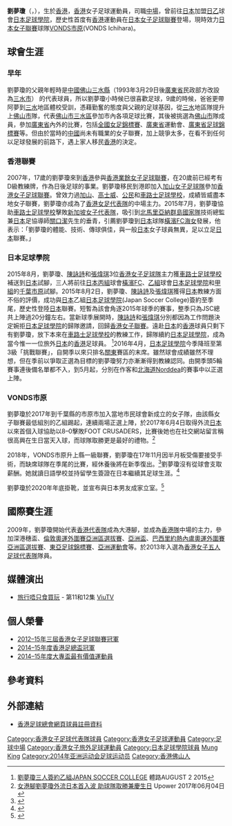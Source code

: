 {{Infobox football biography
| name            = 劉夢瓊 <br> Lau Mung King
| image           = 
| image_size      = 
| fullname        = 劉夢瓊
| nickname        = 阿夢
| birth_date      = {{birth date and age|1990|6|4}}
| birth_place     = {{HKG-1959}}
| height          = {{height|m=1.63}}
| position        =  [[中場|中場]]
| currentclub     = {{flagicon|JPN}} [[日本足球學院|日本足球學院]]
| clubnumber      = 16
| youthyears1     = 1999
| youthclubs1     = {{flagicon|CHN}} [[三水|三水]]
| youthyears2     = 2000–2006
| youthclubs2     = {{flagicon|CHN}} [[佛山市|佛山市]]
| years1 = 2007–2013
| clubs1 = {{flagicon|HKG}} [[加山足球隊|加山]]
| caps1  = 
| goals1 = 
| years2 = 2014
| clubs2 = {{flagicon|HKG}} [[高士威女子足球隊|高士威]]
| caps2  = 
| goals2 = 
| years3 = 2015
| clubs3 = {{flagicon|HKG}} [[公民足球隊|公民]]
| caps3  = 
| goals3 = 
| years4 = 2015
| clubs4 = {{flagicon|HKG}} [[車路士足球會|車路士足球學校]]
| caps4  = 
| goals4 = 
| years5 = 2015–2017
| clubs5 = {{flagicon|JPN}} [[日本足球學院|日本足球學院]]
| caps5  = 
| goals5 = 
| years6 = 2017–
| clubs6 = {{flagicon|JPN}} {{link-en|VONDS市原|Vonds Ichihara}}
| caps6  = 
| goals6 = 
| nationalyears1 = 2009–
| nationalteam1  = {{flagicon|HKG}} [[香港女子足球代表隊|香港]]
| nationalcaps1  = 
| nationalgoals1 = 
| nationalyears2 = 2013–
| nationalteam2  = {{flagicon|HKG}} [[香港五人制足球代表隊|香港女子五人足球隊]]
| nationalcaps2  = 
| nationalgoals2 = 
| pcupdate = 
| ntupdate = 
|}}
'''劉夢瓊'''（{{lang-en|'''Lau Mung King'''}}，{{bd|1990年|6月4日||}}），生於[[香港|香港]]，[[香港|香港]]女子足球運動員，司職[[中場|中場]]，曾前往[[日本|日本]]加盟[[日乙|日乙]]球會[[日本足球學院|日本足球學院]]，歷史性首度有[[香港|香港]]運動員在[[日本女子足球聯賽|日本女子足球聯賽]]登場，現時效力[[日本女子足球聯賽|日本女子聯賽]]球隊[[VONDS市原|VONDS市原]](VONDS Ichihara)。

==球會生涯==
===早年===
劉夢瓊的父親年輕時是[[中國|中國]][[佛山|佛山]][[三水县_(广东)|三水縣]]（1993年3月29日後[[廣東省|廣東省]]民政部方改設為[[三水市|三水市]]） 的代表球員，所以劉夢瓊小時候已很喜歡足球，9歲的時候，爸爸更帶阿夢到[[三水|三水]]地區體校受訓，憑藉勤奮的態度與父親的足球基因，從[[三水|三水]]地區隊提升上[[佛山市|佛山市]]隊，代表[[佛山市|佛山市]][[三水區|三水區]]參加市內各項足球比賽，其後被挑選為[[佛山市|佛山市]]隊成員，參加[[廣東省|廣東省]]內外的比賽，包括[[中國女子足球超霸杯|全國女足錦標賽]]、[[廣東省|廣東省]]運動會、[[省港盃|廣東省足球錦標賽]]等。但由於當時的[[中國|中國]]尚未有職業的女子聯賽，加上競爭太多，在看不到任何以足球發展的前路下，遇上家人移民[[香港|香港]]的決定。

===香港聯賽===
2007年，17歲的劉夢瓊來到[[香港|香港]]參與[[香港女子足球聯賽|香港業餘女子足球聯賽]]，在20歲前已經考有D級教練牌，作為日後足球的事業。劉夢瓊移民到港即加入[[加山足球隊|加山女子足球隊]]參加[[香港女子足球聯賽|香港女子足球聯賽]]。曾效力過[[加山足球隊|加山]]、[[高士威女子足球隊|高士威]]、[[公民足球隊|公民]]和[[車路士足球會|車路士足球學校]]，成績皆威盡本地女子聯賽，劉夢瓊亦成為了[[香港女子足球代表隊|香港女足代表隊]]的中場主力。2015年7月，劉夢瓊協助[[車路士足球會|車路士足球學校]]擊敗[[新加坡國家足球隊|新加坡女子代表隊]]，吸引到[[北馬里亞納群島足球代表隊|北馬里亞納群島國家隊]]技術總監兼[[日本|日本]]足協導師[[關口潔|關口潔]]先生的垂青，引薦劉夢瓊到[[日本|日本]]球隊[[橫濱FC海女|橫濱FC海女]]發展，他表示：「劉夢瓊的體能、技術、傳球俱佳，與一般[[日本|日本]]女子球員無異，足以立足[[日本|日本]]聯賽。」

===日本足球學院===	
2015年8月，劉夢瓊、[[陳詠詩|陳詠詩]]和[[張煒琪|張煒琪]]3位[[香港女子足球代表隊|香港女子足球隊]]主力獲[[車路士足球會|車路士足球學校]]補送到[[日本|日本]]試腳，三人將前往[[日本丙組職業足球聯賽|日本丙組]]球會[[橫濱FC|橫濱FC]]、[[日本乙組職業足球聯賽|乙組]]球會[[日本足球學院|日本足球學院]]和[[日本職業女子足球聯賽|甲組]]的[[千葉市原|千葉市原]]試腳。2015年8月2日，劉夢瓊、[[陳詠詩|陳詠詩]]及[[張煒琪|張煒琪]]獲得[[日本|日本]]教練方面不俗的評價，成功與[[日本|日本]]乙組[[日本足球學院|日本足球學院]](Japan Soccer College)簽約至季尾，歷史性登陸[[日本|日本]]聯賽。短暫為該會角逐2015年球季的賽事，整季只為JSC總共上陣過20分鐘左右。當新球季展開時，[[陳詠詩|陳詠詩]]和[[張煒琪|張煒琪]]分別都因為工作問題決定婉拒[[日本足球學院|日本足球學院]]的歸隊邀請，回歸[[香港女子足球聯賽|香港女子聯賽]]。遠赴[[日本|日本]]的[[香港|香港]]球員只剩下有劉夢瓊，放下本來在[[車路士足球會|車路士足球學校]]的教練工作，歸隊續約[[日本足球學院|日本足球學院]]，成為當今惟一一位旅外[[日本|日本]]的[[香港|香港]]足球員。 <ref>[http://sportsroad.hk/archives/85703 劉夢瓊三人簽約乙組JAPAN SOCCER COLLEGE] {{Wayback|url=http://sportsroad.hk/archives/85703 |date=20180724030500 }} 體路AUGUST 2 2015</ref>2016年4月，[[日本足球學院|日本足球學院]]今季降班至第3級「挑戰聯賽」，自開季以來只排名[[关东地方|關東]]賽區的末席。雖然球會成績雖然不理想，但在季前以爭取正選為目標的劉夢瓊努力亦漸漸得到教練認同。由開季頭5輪賽事連後備名單都不入，到5月起，分別在作客{{tsl|jp|常盤木学園高等学校|常盤木高}}和[[北海道Norddea|北海道Norddea]]的賽事中以正選上陣。

===VONDS市原===
劉夢瓊於2017年到千葉縣的市原市加入當地市民球會{{link-en|VONDS市原|Vonds Ichihara}}新成立的女子隊，由該縣女子聯賽最低組別的乙組踢起，連續兩場正選上陣，於2017年6月4日取得外流[[日本|日本]]以來首個入球協助{{link-en|VONDS市原|Vonds Ichihara}}以8–0擊敗FOOT CRUSADERS，比賽後她也在社交網站留言稱很高興在生日當天入球，而球隊取勝更是最好的禮物。<ref>[https://www.upower.com.hk/article/63066-%E5%A5%B3%E6%B8%AF%E8%85%B3%E5%8A%89%E5%A4%A2%E7%93%8A%E5%A4%96%E6%B5%81%E6%97%A5%E6%9C%AC%E9%A6%96%E5%85%A5%E6%B3%A2-%E5%8A%A9%E7%90%83%E9%9A%8A%E5%8F%96%E5%8B%9D%E5%85%BC%E6%85%B6%E7%94%9F%E6%97%A5 女港腳劉夢瓊外流日本首入波 助球隊取勝兼慶生日] Upower 2017年06月04日</ref> 

2018年，VONDS市原升上縣一級聯賽，劉夢瓊在17年11月因半月板受傷要接受手術，而缺席球隊在季尾的比賽，經休養後將在新季復出。<ref>{{cite news|url=https://www.upower.com.hk/article/186175-%E5%8A%89%E5%A4%A2%E7%93%8A%E6%97%85%E6%97%A5%E7%94%9F%E6%B6%AF%E8%BF%8E%E6%96%B0%E5%B8%A5-%E6%B8%85%E6%B0%B4%E5%BF%83%E8%B7%B3%E8%B6%B3%E6%A0%A1%E5%89%8D%E6%95%99%E7%B7%B4%E6%8E%8Cvonds%E5%B8%82|title=劉夢瓊旅日生涯迎新帥 清水心跳足校前教練掌VONDS市原女足|date=2018-04-21|author=馬菲爾|website=UPower|accessdate=2019年9月26日|archive-date=2019年9月26日|archive-url=https://web.archive.org/web/20190926042904/https://www.upower.com.hk/article/186175-%e5%8a%89%e5%a4%a2%e7%93%8a%e6%97%85%e6%97%a5%e7%94%9f%e6%b6%af%e8%bf%8e%e6%96%b0%e5%b8%a5-%e6%b8%85%e6%b0%b4%e5%bf%83%e8%b7%b3%e8%b6%b3%e6%a0%a1%e5%89%8d%e6%95%99%e7%b7%b4%e6%8e%8cvonds%e5%b8%82|dead-url=no}}</ref>劉夢瓊沒有從球會支取薪酬。她就讀日語學校並持留學生簽證在日本繼續其足球生涯。<ref>{{cite news|url=https://www.hk01.com/%E5%8D%B3%E6%99%82%E9%AB%94%E8%82%B2/141436/%E6%97%A5%E6%9C%AC%E7%9B%B4%E6%93%8A-%E6%9D%B1%E4%BA%9E%E9%8C%A6%E6%A8%99%E8%B3%BD-%E6%97%85%E6%97%A5%E6%B8%AF%E5%B0%87%E5%8A%89%E5%A4%A2%E7%93%8A%E7%B4%B0%E8%A8%B4%E6%97%A5%E6%9C%AC%E5%A5%B3%E8%B6%B3%E5%BC%B7%E5%A4%A7%E7%9A%84%E5%8E%9F%E5%9B%A0|title=【日本直擊．東亞錦標賽】旅日港將劉夢瓊細訴日本女足強大的原因|author=高詩琦|date=2017年12月14日|newspaper=''[[香港01|香港01]]''|accessdate=2019年9月26日|archive-date=2019年9月26日|archive-url=https://web.archive.org/web/20190926035900/https://www.hk01.com/%E5%8D%B3%E6%99%82%E9%AB%94%E8%82%B2/141436/%E6%97%A5%E6%9C%AC%E7%9B%B4%E6%93%8A-%E6%9D%B1%E4%BA%9E%E9%8C%A6%E6%A8%99%E8%B3%BD-%E6%97%85%E6%97%A5%E6%B8%AF%E5%B0%87%E5%8A%89%E5%A4%A2%E7%93%8A%E7%B4%B0%E8%A8%B4%E6%97%A5%E6%9C%AC%E5%A5%B3%E8%B6%B3%E5%BC%B7%E5%A4%A7%E7%9A%84%E5%8E%9F%E5%9B%A0|dead-url=no}}</ref>

劉夢瓊於2020年年底掛靴，並宣布與日本男友成家立室。<ref>{{cite news|url=http://paper.wenweipo.com/2021/01/25/SP2101250002.htm|newspaper=[[文汇报_(香港)|文匯報]]|title=入場門檻較低 女足外流機會高|date=2021年1月25日|accessdate=2021年1月25日|archive-date=2021年1月29日|archive-url=https://web.archive.org/web/20210129223111/http://paper.wenweipo.com/2021/01/25/SP2101250002.htm|dead-url=no}}</ref>

==國際賽生涯==
2009年，劉夢瓊開始代表[[香港女子足球代表隊|香港代表隊]]成為大港腳，並成為[[香港女子足球代表隊|香港隊]]中場的主力，參加深港穗盃、[[2012年夏季奧林匹克運動會|倫敦奧運外圍賽亞洲區選拔賽]]、[[亞洲盃|亞洲盃]]、[[2016年夏季奧林匹克運動會|巴西里約熱內盧奧運外圍賽亞洲區選拔賽]]、[[2017年女子東亞盃足球賽|東亞足球錦標賽]]、[[亞洲運動會|亞洲運動會]]等。於2013年入選為[[香港五人制足球代表隊|香港女子五人足球代表隊]]隊員。

==媒體演出==
* [[旅行唔只食買玩|旅行唔只食買玩]] - 第11和12集 [[ViuTV|ViuTV]]

==個人榮譽==
* [[香港女子足球聯賽|2012–15年三屆香港女子足球聯賽冠軍]]
* [[香港女子聯賽足總盃|2014–15年度香港足總盃冠軍]]
* [[大專校院足球運動聯賽|2014–15年度大專盃最有價值運動員]]

==參考資料==
{{reflist}}

==外部連結==
* [http://www.hkfa.com/ch/club/259/detail?player=13018 香港足球總會網頁球員註冊資料] {{Wayback|url=http://www.hkfa.com/ch/club/259/detail?player=13018 |date=20190425012542 }}

{{DEFAULTSORT:Lau Mung King}} 
[[Category:香港女子足球代表隊球員|Category:香港女子足球代表隊球員]]
[[Category:香港女子足球運動員|Category:香港女子足球運動員]]
[[Category:足球中場|Category:足球中場]]
[[Category:香港女子旅外足球運動員|Category:香港女子旅外足球運動員]]
[[Category:日本足球學院球員|Category:日本足球學院球員]]
[[Category:劉姓|Mung King]]
[[Category:2014年亚洲运动会足球运动员|Category:2014年亚洲运动会足球运动员]]
[[Category:香港佛山人|Category:香港佛山人]]